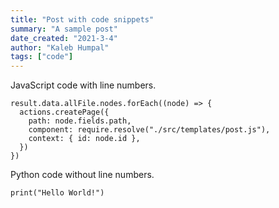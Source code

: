 ```yaml
---
title: "Post with code snippets"
summary: "A sample post"
date_created: "2021-3-4"
author: "Kaleb Humpal"
tags: ["code"]
---
```


JavaScript code with line numbers.

    result.data.allFile.nodes.forEach((node) => {
      actions.createPage({
        path: node.fields.path,
        component: require.resolve("./src/templates/post.js"),
        context: { id: node.id },
      })
    })

Python code without line numbers.

    print("Hello World!")
